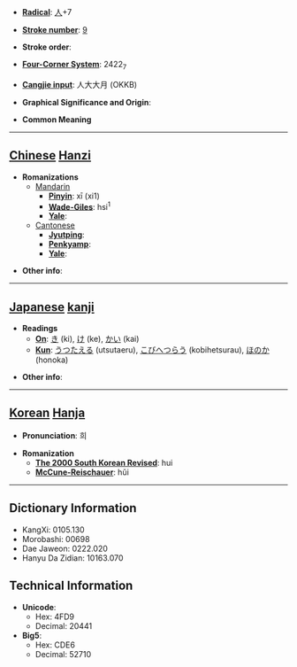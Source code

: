* '''[[Wiktionary:Chinese radical index| Radical]]''': [[Wiktionary:Chinese radical index 人|人]]+7

* '''[[Wiktionary:Chinese total strokes index|Stroke number]]''': [[Wiktionary:Chinese total strokes index 9|9]]

* '''Stroke order''': 

* '''[[Wiktionary:Chinese four corner index|Four-Corner System]]''': 2422<sub>7</sub>

* '''[[Wiktionary:Chinese Cangjie index|Cangjie input]]''': 人大大月 (OKKB)

* '''Graphical Significance and Origin''': 

* '''Common Meaning'''

----

== [[Chinese]] [[Hanzi]] ==

* '''Romanizations'''
** [[Mandarin]]
*** '''[[Pinyin]]''': xī (xi1)
*** '''[[Wade-Giles]]''': hsi<sup>1</sup>
*** '''[[Yale]]''': 
**[[Cantonese]]
***'''[[Jyutping]]''':
***'''[[Penkyamp]]''': 
***'''[[Yale]]''': 

* '''Other info''': 

----

== [[Japanese]] [[kanji]] ==

* '''Readings'''
** '''[[On]]''': [[き]] (ki), [[け]] (ke), [[かい]] (kai)
** '''[[Kun]]''': [[うつたえる]] (utsutaeru), [[こびへつらう]] (kobihetsurau), [[ほのか]] (honoka)

* '''Other info''':  

----

== [[Korean]] [[Hanja]] ==

* '''Pronunciation''': 희

* '''Romanization'''
** '''[[The 2000 South Korean Revised Romanization|The 2000 South Korean Revised]]''': hui
** '''[[McCune-Reischauer]]''': hŭi

----

== Dictionary Information ==

* KangXi: 0105.130
* Morobashi: 00698
* Dae Jaweon: 0222.020
* Hanyu Da Zidian: 10163.070

== Technical Information ==

* '''Unicode''':
** Hex: 4FD9
** Decimal: 20441
* '''Big5''':
** Hex: CDE6
** Decimal: 52710